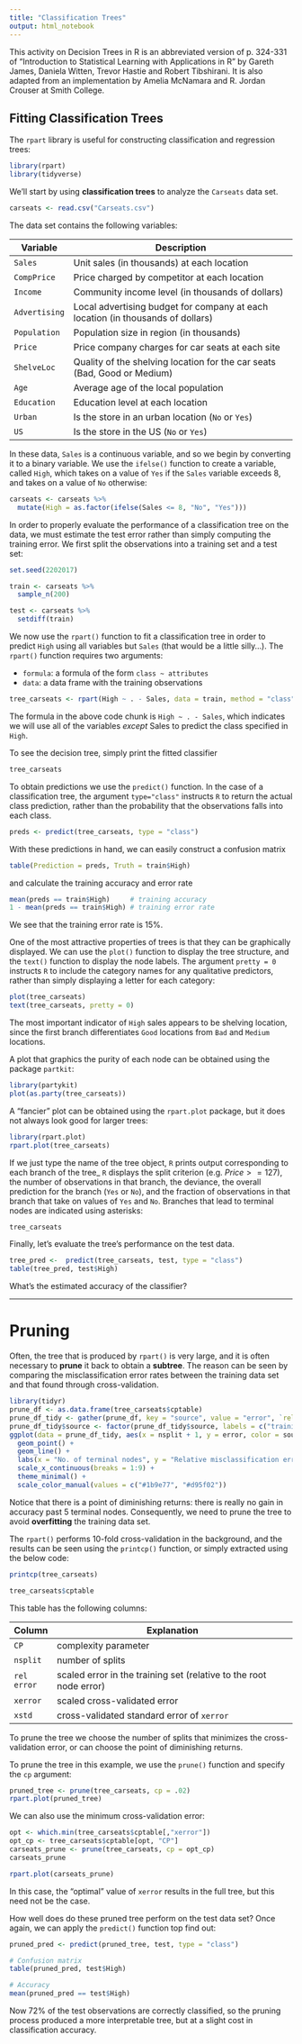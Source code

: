 ```yaml
---
title: "Classification Trees"
output: html_notebook
---
```



This activity on Decision Trees in R is an abbreviated version of p. 324-331 of "Introduction to Statistical Learning with
Applications in R" by Gareth James, Daniela Witten, Trevor Hastie and Robert Tibshirani. It is also adapted from an  implementation by Amelia McNamara and R. Jordan Crouser at Smith College.

## Fitting Classification Trees

The `rpart` library is useful for constructing classification and regression trees:

```r
library(rpart)
library(tidyverse)
```

We'll start by using **classification trees** to analyze the `Carseats` data set. 

```r
carseats <- read.csv("Carseats.csv")
```


The data set contains the following variables:

Variable | Description
-----|---------------------------------------------------------
`Sales`     | Unit sales (in thousands) at each location
`CompPrice` | Price charged by competitor at each location
`Income`    | Community income level (in thousands of dollars)
`Advertising`| Local advertising budget for company at each location (in thousands of dollars)
`Population`| Population size in region (in thousands)
`Price`     | Price company charges for car seats at each site
`ShelveLoc` | Quality of the shelving location for the car seats (Bad, Good or Medium)
`Age`       | Average age of the local population
`Education` | Education level at each location
`Urban`     | Is the store in an urban location (`No` or `Yes`)
`US`        | Is the store in the US (`No` or `Yes`)


In these
data, `Sales` is a continuous variable, and so we begin by converting it to a
binary variable. We use the `ifelse()` function to create a variable, called
`High`, which takes on a value of `Yes` if the `Sales` variable exceeds 8, and
takes on a value of `No` otherwise:

```r
carseats <- carseats %>%
  mutate(High = as.factor(ifelse(Sales <= 8, "No", "Yes")))
```

In order to properly evaluate the performance of a classification tree on
the data, we must estimate the test error rather than simply computing
the training error. We first split the observations into a training set and a test
set:

```r
set.seed(2202017)

train <- carseats %>%
  sample_n(200)

test <- carseats %>%
  setdiff(train)
```

We now use the `rpart()` function to fit a classification tree in order to predict
`High` using all variables but `Sales` (that would be a little silly...). The `rpart()` function requires two arguments:

* `formula`: a formula of the form `class ~ attributes`
* `data`: a data frame with the training observations

```r
tree_carseats <- rpart(High ~ . - Sales, data = train, method = "class")
```

The formula in the above code chunk is `High ~ . - Sales`, which indicates we will use all of the variables *except* Sales to predict the class specified in `High`.

To see the decision tree, simply print the fitted classifier

```r
tree_carseats
```

To obtain predictions we use the `predict()` function. In the
case of a classification tree, the argument `type="class"` instructs `R` to return
the actual class prediction, rather than the probability that the observations falls into each class.

```r
preds <- predict(tree_carseats, type = "class")
```

With these predictions in hand, we can easily construct a confusion matrix
```r
table(Prediction = preds, Truth = train$High)
```

and calculate the training accuracy and error rate

```r
mean(preds == train$High)     # training accuracy
1 - mean(preds == train$High) # training error rate
```

We see that the training error rate is 15%. 

One of the most attractive properties of trees is that they can be
graphically displayed. We can use the `plot()` function to display the tree structure,
and the `text()` function to display the node labels. The argument
`pretty = 0` instructs `R` to include the category names for any qualitative predictors,
rather than simply displaying a letter for each category:

```r
plot(tree_carseats)
text(tree_carseats, pretty = 0)
```

The most important indicator of `High` sales appears to be shelving location,
since the first branch differentiates `Good` locations from `Bad` and `Medium`
locations.

A plot that graphics the purity of each node can be obtained using the package `partkit`:

```r
library(partykit)
plot(as.party(tree_carseats))
```


A "fancier" plot can be obtained using the `rpart.plot` package, but it does not always look good for larger trees:

```r
library(rpart.plot)
rpart.plot(tree_carseats)
```


If we just type the name of the tree object, `R` prints output corresponding
to each branch of the tree_ `R` displays the split criterion (e.g. $Price>=127$), the
number of observations in that branch, the deviance, the overall prediction
for the branch (`Yes` or `No`), and the fraction of observations in that branch
that take on values of `Yes` and `No`. Branches that lead to terminal nodes are
indicated using asterisks:

```r
tree_carseats
```

Finally, let's evaluate the tree's performance on
the test data.

```r
tree_pred <-  predict(tree_carseats, test, type = "class")
table(tree_pred, test$High)
```

What's the estimated accuracy of the classifier?

* * * 

# Pruning

Often, the tree that is produced by `rpart()` is very large, and it is often necessary to **prune** it back to obtain a **subtree**. The reason can be seen by comparing the misclassification error rates between the training data set and that found through cross-validation.

```r
library(tidyr)
prune_df <- as.data.frame(tree_carseats$cptable) 
prune_df_tidy <- gather(prune_df, key = "source", value = "error", `rel error`, xerror) 
prune_df_tidy$source <- factor(prune_df_tidy$source, labels = c("training", "cv"))
ggplot(data = prune_df_tidy, aes(x = nsplit + 1, y = error, color = source)) +
  geom_point() +
  geom_line() +
  labs(x = "No. of terminal nodes", y = "Relative misclassification error") +
  scale_x_continuous(breaks = 1:9) +
  theme_minimal() +
  scale_color_manual(values = c("#1b9e77", "#d95f02"))
```


Notice that there is a point of diminishing returns: there is really no gain in accuracy past 5 terminal nodes. Consequently, we need to prune the tree to avoid **overfitting** the training data set.

The `rpart()` performs 10-fold cross-validation in the background, and the results can be seen using the `printcp()` function, or simply extracted using the below code:

```r
printcp(tree_carseats)
```


```r
tree_carseats$cptable
```

This table has the following columns:

Column | Explanation
----- | ------------------------------
`CP`     | complexity parameter
`nsplit` | number of splits
`rel error` | scaled error in the training set (relative to the root node error)
`xerror` |  scaled cross-validated error
`xstd` | cross-validated standard error of `xerror`

To prune the tree we choose the number of splits that minimizes the cross-validation error, or can choose the point of diminishing returns. 

To prune the tree in this example, we use the `prune()` function and specify the `cp` argument:

```r
pruned_tree <- prune(tree_carseats, cp = .02)
rpart.plot(pruned_tree)
```

We can also use the minimum cross-validation error:

```r
opt <- which.min(tree_carseats$cptable[,"xerror"])
opt_cp <- tree_carseats$cptable[opt, "CP"]
carseats_prune <- prune(tree_carseats, cp = opt_cp)
carseats_prune
```

```r
rpart.plot(carseats_prune)
```

In this case, the "optimal" value of `xerror` results in the full tree, but this need not be the case.

How well does do these pruned tree perform on the test data set? Once again,
we can apply the `predict()` function top find out:


```r
pruned_pred <- predict(pruned_tree, test, type = "class")

# Confusion matrix
table(pruned_pred, test$High)
```

```r
# Accuracy
mean(pruned_pred == test$High)
```


Now 72% of the test observations are correctly classified, so the pruning process produced a more interpretable tree, but at a slight cost in classification accuracy.
